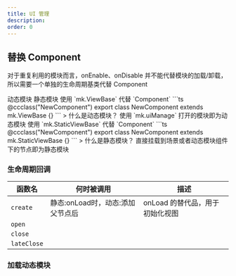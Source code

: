 ```yaml
---
title: UI 管理
description: 
order: 0
---
```


## 替换 Component

对于重复利用的模块而言，onEnable、onDisable 并不能代替模块的加载/卸载，所以需要一个单独的生命周期基类代替 Component

<Tabs defaultValue="动态模块" className="pt-5 pb-1">
  <TabsList>
    <TabsTrigger value="动态模块">动态模块</TabsTrigger>
    <TabsTrigger value="静态模块">静态模块</TabsTrigger>
  </TabsList>
  <TabsContent value="动态模块">
    使用 `mk.ViewBase` 代替 `Component`
    ```ts
    @ccclass("NewComponent")
    export class NewComponent extends mk.ViewBase {}
    ```
    > 什么是动态模块？ 使用 `mk.uiManage` 打开的模块即为动态模块
  </TabsContent>
  <TabsContent value="静态模块">
    使用 `mk.StaticViewBase` 代替 `Component`
    ```ts
    @ccclass("NewComponent")
    export class NewComponent extends mk.StaticViewBase {}
    ```
    > 什么是静态模块？ 直接挂载到场景或者动态模块组件下的节点即为静态模块
  </TabsContent>
</Tabs>

### 生命周期回调

| 函数名       | 何时被调用  | 描述                                      |
|--------------|-------|--------------------------------------------------|
| `create` | 静态:onLoad时，动态:添加父节点后 | onLoad 的替代品，用于初始化视图 |
| `open` |  |  |
| `close` |  |  |
| `lateClose` |  |  |

### 加载动态模块
